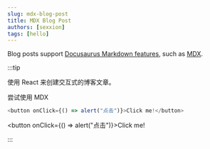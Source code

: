 ```yaml
---
slug: mdx-blog-post
title: MDX Blog Post
authors: [sexxion]
tags: [hello]
---
```


Blog posts support [Docusaurus Markdown features](https://docusaurus.io/docs/markdown-features), such as [MDX](https://mdxjs.com/).

:::tip

使用 React 来创建交互式的博客文章。

尝试使用 MDX

```js
<button onClick={() => alert("点击")}>Click me!</button>
```

<button onClick={() => alert("点击")}>Click me!</button>

:::

